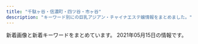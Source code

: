 ```yaml
---
title: "千駄ヶ谷・信濃町・四ツ谷・市ヶ谷"
description: "キーワード別にの巨乳アジアン・チャイナエステ嬢情報をまとめました。"
---
```


新着画像と新着キーワードをまとめています。
2021年05月15日の情報です。

<DmmAffiliateIns />
<KeywordTable
  shops={
    [
    {
        "keywords": {},
        "station": "\u56db\u8c37\u4e09\u4e01\u76ee\u99c52\u756a",
        "name": "\u767e\u5408",
        "img_links": [
            "http://lakulaku.info/images/staff/mari.jpg",
            "http://lakulaku.info/images/staff/rina.jpg",
            "http://lakulaku.info/img/s06.jpg",
            "http://lakulaku.info/images/staff/ai.jpg",
            "http://lakulaku.info/images/staff/5-3.jpg",
            "http://lakulaku.info/img/5-2.jpg",
            "http://lakulaku.info/images/staff/yumi.jpg",
            "http://lakulaku.info/images/staff/5-4.jpg",
            "http://lakulaku.info/images/newtit.png",
            "http://lakulaku.info/img/5-3.jpg",
            "http://lakulaku.info/images/titestaff.png",
            "http://lakulaku.info/images/staff/5-1.jpg",
            "http://lakulaku.info/images/mobile.png",
            "http://lakulaku.info/images/staff/s06.jpg",
            "http://lakulaku.info/images/staff/momo.jpg",
            "http://lakulaku.info/images/staff/nena.jpg",
            "http://lakulaku.info/swf/baner.jpg",
            "http://lakulaku.info/img/5-5.jpg",
            "http://lakulaku.info/images/staff/5-5.jpg",
            "http://lakulaku.info/images/staff/sizuka.jpg",
            "http://lakulaku.info/images/staff/ai-a.jpg",
            "http://lakulaku.info/img/5-1.jpg",
            "http://lakulaku.info/img/rina.jpg",
            "http://lakulaku.info/images/staff/5-2.jpg",
            "http://lakulaku.info/images/top.jpg",
            "http://lakulaku.info/img/5-4.jpg"
        ],
        "url": "http://lakulaku.info/"
    },
    {
        "url": "http://www.bara.relaxjp.info/",
        "keywords": {
            "86": 2,
            "87": 6,
            "C": 12,
            "D": 8
        },
        "img_links": [
            "http://www.bara.relaxjp.info/img/ttl_therapist_top.png",
            "http://www.bara.relaxjp.info/images/slider/1.jpg",
            "http://www.bara.relaxjp.info/files/002.jpg",
            "http://www.bara.relaxjp.info/img/btn_side_mobile.jpg",
            "http://www.bara.relaxjp.info/files/002-02.jpg",
            "http://www.bara.relaxjp.info/img/ttl_info.png",
            "http://www.bara.relaxjp.info/files/005-02.jpg",
            "http://www.bara.relaxjp.info/img/ttl_news.png",
            "http://www.bara.relaxjp.info/img/pickup.jpg",
            "http://www.bara.relaxjp.info/img/tel.png",
            "http://www.bara.relaxjp.info/files/001-02.jpg",
            "http://www.bara.relaxjp.info/images/slider/2.jpg",
            "http://www.bara.relaxjp.info/images/slider/3.jpg",
            "http://www.bara.relaxjp.info/files/001.jpg",
            "http://www.bara.relaxjp.info/files/005.jpg",
            "http://www.bara.relaxjp.info/files/003-02.jpg",
            "http://www.bara.relaxjp.info/img/goback.jpg",
            "http://www.bara.relaxjp.info/files/003.jpg"
        ],
        "station": "\u56db\u8c37\u4e09\u4e01\u76ee\u99c53\u756a\u53e3",
        "name": "\u8594\u8587"
    },
    {
        "url": "http://1819-kizuna.work/",
        "keywords": {
            "D": 5,
            "C": 12,
            "85": 4,
            "84": 2,
            "86": 2
        },
        "station": "\u56db\u8c37\u4e09\u4e01\u76ee\u99c53\u756a\u51fa\u53e3",
        "name": "1819\uff5e\u7d46",
        "img_links": [
            "http://1819-kizuna.work/i/img/s3.jpg",
            "http://1819-kizuna.work/i/img/r3.jpg",
            "http://1819-kizuna.work/img/1F431.png",
            "http://1819-kizuna.work/img/1F339.png",
            "http://1819-kizuna.work/i/img/st31.jpg",
            "http://1819-kizuna.work/img/st24.jpg",
            "http://1819-kizuna.work/i/img/st25.jpg",
            "http://1819-kizuna.work/img/1F33C.png",
            "http://1819-kizuna.work/img/1F351.png",
            "http://1819-kizuna.work/img/s30.jpg",
            "http://1819-kizuna.work/img/bottom.jpg",
            "http://1819-kizuna.work/img/st31.jpg",
            "http://1819-kizuna.work/i/img/st024.jpg",
            "http://1819-kizuna.work/img/s24.jpg",
            "http://1819-kizuna.work/img/st030.jpg",
            "http://1819-kizuna.work/img/st25.jpg",
            "http://1819-kizuna.work/img/1F353.png",
            "http://1819-kizuna.work/img/jk.jpg",
            "http://1819-kizuna.work/img/st23.jpg",
            "http://1819-kizuna.work/i/img/st23.jpg",
            "http://1819-kizuna.work/img/s23.jpg",
            "http://1819-kizuna.work/i/img/st30.jpg",
            "http://1819-kizuna.work/img/mo.png",
            "http://1819-kizuna.work/i/img/s6.jpg",
            "http://1819-kizuna.work/i/img/s4.jpg",
            "http://1819-kizuna.work/i/img/r4.jpg",
            "http://1819-kizuna.work/img/skr.png",
            "http://1819-kizuna.work/img/s25.jpg",
            "http://1819-kizuna.work/img/st30.jpg",
            "http://1819-kizuna.work/i/img/st031.jpg",
            "http://1819-kizuna.work/img/s31.jpg",
            "http://1819-kizuna.work/i/img/s2.jpg",
            "http://1819-kizuna.work/img/st023.jpg",
            "http://1819-kizuna.work/img/1F60A.png",
            "http://1819-kizuna.work/i/img/st030.jpg",
            "http://1819-kizuna.work/i/img/st24.jpg",
            "http://1819-kizuna.work/img/st024.jpg",
            "http://1819-kizuna.work/i/img/skr.png",
            "http://1819-kizuna.work/i/img/r1.jpg",
            "http://1819-kizuna.work/img/botton.jpg",
            "http://1819-kizuna.work/img/fla.jpg",
            "http://1819-kizuna.work/i/img/s1.jpg",
            "http://1819-kizuna.work/i/img/s5.jpg",
            "http://1819-kizuna.work/i/img/st023.jpg",
            "http://1819-kizuna.work/i/img/jk.jpg",
            "http://1819-kizuna.work/img/st031.jpg",
            "http://1819-kizuna.work/i/img/r2.jpg"
        ]
    },
    {
        "url": "http://e-rosa.net/",
        "keywords": {},
        "img_links": [
            "http://e-rosa.net/images/sejutu1.jpg",
            "http://e-rosa.net/images/nei_03.png",
            "http://e-rosa.net/images/006.jpg",
            "http://e-rosa.net/images/te3.jpg",
            "http://e-rosa.net/images/pagetop.png",
            "http://e-rosa.net/images/sejutu5.jpg",
            "http://e-rosa.net/images/sejutu2.jpg",
            "http://e-rosa.net/images/girl_01.png",
            "http://e-rosa.net/images/004.jpg",
            "http://e-rosa.net/images/aya2.jpg",
            "http://e-rosa.net/images/news_bottom.jpg",
            "http://e-rosa.net/images/001.jpg",
            "http://e-rosa.net/images/girlx_top.png",
            "http://e-rosa.net/images/ddd.jpg",
            "http://e-rosa.net/images/yuyi.jpg",
            "http://e-rosa.net/images/rina0.jpg",
            "http://e-rosa.net/images/rimi.jpg",
            "http://e-rosa.net/images/aya1.jpg",
            "http://e-rosa.net/images/002.jpg",
            "http://e-rosa.net/images/tite-link.png",
            "http://e-rosa.net/images/meyi1.jpg",
            "http://e-rosa.net/images/mimi.jpg",
            "http://e-rosa.net/images/yuri.jpg",
            "http://e-rosa.net/images/mio.jpg",
            "http://e-rosa.net/images/yuna.jpg",
            "http://e-rosa.net/images/risa.jpg",
            "http://e-rosa.net/images/meyi2.jpg",
            "http://e-rosa.net/images/right_bottom.png",
            "http://e-rosa.net/images/g13.jpg",
            "http://e-rosa.net/images/ha.jpg",
            "http://e-rosa.net/images/haruka.jpg",
            "http://e-rosa.net/images/005.jpg",
            "http://e-rosa.net/images/g1.jpg",
            "http://e-rosa.net/images/003.jpg",
            "http://e-rosa.net/images/noimage.jpg",
            "http://e-rosa.net/images/right_top.png",
            "http://e-rosa.net/images/grande.jpg",
            "http://e-rosa.net/images/girl_03.png",
            "http://e-rosa.net/images/sejutu6.jpg",
            "http://e-rosa.net/images/news_top.jpg",
            "http://e-rosa.net/images/009.jpg",
            "http://e-rosa.net/images/rina1.jpg",
            "http://e-rosa.net/images/misa1.jpg",
            "http://e-rosa.net/images/nei_01.png",
            "http://e-rosa.net/images/rina2.jpg",
            "http://e-rosa.net/images/tite-magazine.png",
            "http://e-rosa.net/images/ayaka.jpg",
            "http://e-rosa.net/images/tite-staff.png",
            "http://e-rosa.net/images/k1.jpg",
            "http://e-rosa.net/images/girl_top.png",
            "http://e-rosa.net/images/access3.jpg",
            "http://e-rosa.net/images/te2.jpg",
            "http://e-rosa.net/images/te1.jpg",
            "http://e-rosa.net/images/gg1.png",
            "http://e-rosa.net/images/yuyu.jpg"
        ],
        "station": "\u56db\u8c37\u4e09\u4e01\u76ee\u99c52\u756a",
        "name": "ROSA"
    },
    {
        "keywords": {
            "C": 17,
            "87": 4,
            "95": 2,
            "84": 2,
            "88": 2,
            "D": 6,
            "86": 4,
            "85": 4
        },
        "url": "http://l-rlx.com/",
        "img_links": [
            "http://l-rlx.com/s/image/nav_sys.png",
            "http://l-rlx.com/s/images/okubokomachi.jpg",
            "http://l-rlx.com/images/index_12.jpg",
            "http://l-rlx.com/images/info.jpg",
            "http://l-rlx.com/s/uploads/08.jpg",
            "http://l-rlx.com/images/index_04.jpg",
            "http://l-rlx.com/images/03.jpg",
            "http://l-rlx.com/s/image/nav_hotel.png",
            "http://l-rlx.com/girl/00.jpg",
            "http://l-rlx.com/girl/02.jpg",
            "http://l-rlx.com/images/index_01.jpg",
            "http://l-rlx.com/images/index_17.jpg",
            "http://l-rlx.com/images/index_06.jpg",
            "http://l-rlx.com/images/rec_09.jpg",
            "http://l-rlx.com/s/uploads/09.jpg",
            "http://l-rlx.com/s/image/nav_top.png",
            "http://l-rlx.com/s/images/tel.png",
            "http://l-rlx.com/girl/03.jpg",
            "http://l-rlx.com/images/02.jpg",
            "http://l-rlx.com/s/images/slider/next.png",
            "http://l-rlx.com/images/info_09.jpg",
            "http://l-rlx.com/girl/01.jpg",
            "http://l-rlx.com/s/uploads/02.jpg",
            "http://l-rlx.com/s/images/slider/3.jpg",
            "http://l-rlx.com/images/index_07.jpg",
            "http://l-rlx.com/s/images/iphone.png",
            "http://l-rlx.com/s/images/service_07.png",
            "http://l-rlx.com/s/images/t4.jpg",
            "http://l-rlx.com/s/images/pc.png",
            "http://l-rlx.com/s/images/t2.jpg",
            "http://l-rlx.com/s/images/t3.jpg",
            "http://l-rlx.com/images/index_03.jpg",
            "http://l-rlx.com/images/index_16.jpg",
            "http://l-rlx.com/images/index_21.jpg",
            "http://l-rlx.com/s/uploads/03.jpg",
            "http://l-rlx.com/images/sub_09.jpg",
            "http://l-rlx.com/girl/08.jpg",
            "http://l-rlx.com/images/index_14.jpg",
            "http://l-rlx.com/s/image/nav_topics.png",
            "http://l-rlx.com/images/staff_09.jpg",
            "http://l-rlx.com/images/index_02.jpg",
            "http://l-rlx.com/s/image/nav_manga.png",
            "http://l-rlx.com/girl/09.jpg",
            "http://l-rlx.com/s/images/slider/prev.png",
            "http://l-rlx.com/s/uploads/04.jpg",
            "http://l-rlx.com/s/images/top_2.jpg",
            "http://l-rlx.com/s/uploads/07.jpg",
            "http://l-rlx.com/s/uploads/010.jpg",
            "http://l-rlx.com/s/uploads/06.jpg",
            "http://l-rlx.com/images/01.jpg",
            "http://l-rlx.com/images/rec.jpg",
            "http://l-rlx.com/s/images/service_03.png",
            "http://l-rlx.com/girl/04.jpg",
            "http://l-rlx.com/s/images/slider/2.jpg",
            "http://l-rlx.com/s/uploads/01.jpg",
            "http://l-rlx.com/images/index_05.jpg",
            "http://l-rlx.com/s/images/t1.jpg",
            "http://l-rlx.com/s/image/nav_cast.png",
            "http://l-rlx.com/girl/05.jpg",
            "http://l-rlx.com/s/uploads/05.jpg",
            "http://l-rlx.com/images/index_20.jpg",
            "http://l-rlx.com/s/images/service_01.png",
            "http://l-rlx.com/s/images/slider/1.jpg"
        ],
        "station": "\u56db\u8c37\u4e09\u4e01\u76ee\u99c52\u756a\u53e3",
        "name": "\u30aa\u30fc\u30ed\u30e9"
    },
    {
        "station": "\u56db\u30c4\u8c37\u99c52\u756a\u53e3",
        "keywords": {
            "E": 3,
            "D": 15,
            "C": 24,
            "\u30bb\u30af\u30b7\u30fc": 2
        },
        "url": "https://juno-esthe.tokyo/",
        "name": "\u30c6\u30a3\u30e9\u30df\u30b9",
        "img_links": [
            "https://juno-esthe.tokyo/wp-content/themes/este/img/call.png",
            "https://juno-esthe.tokyo/wp-content/themes/este/img/2.jpg",
            "https://juno-esthe.tokyo/wp-content/themes/este/img/tel_header.png",
            "https://juno-esthe.tokyo/wp-content/themes/este/img/top-img03.png",
            "https://juno-esthe.tokyo/wp-content/uploads/2021/02/12345678tiramisu.jpg",
            "https://juno-esthe.tokyo/wp-content/uploads/2021/03/4567tiramisu.jpg",
            "https://juno-esthe.tokyo/wp-content/uploads/2021/02/8estrdyfugi.jpg",
            "https://juno-esthe.tokyo/wp-content/uploads/2021/04/87612tiramisu.jpg",
            "https://juno-esthe.tokyo/wp-content/themes/este/img/tel_footer.png",
            "https://juno-esthe.tokyo/wp-content/uploads/2021/04/8971tiramisu.jpg",
            "https://juno-esthe.tokyo/wp-content/uploads/2021/03/31tiramisu.jpg",
            "https://juno-esthe.tokyo/wp-content/uploads/2021/02/3121tiramisu.jpg",
            "https://juno-esthe.tokyo/wp-content/uploads/2021/02/3456utiramisu.jpg",
            "https://juno-esthe.tokyo/wp-content/themes/este/img/1.jpg",
            "https://juno-esthe.tokyo/wp-content/uploads/2021/04/89762517tiramisu.jpg",
            "https://juno-esthe.tokyo/wp-content/themes/este/img/top-img02.png",
            "https://juno-esthe.tokyo/wp-content/themes/este/img/top-img05.png",
            "https://juno-esthe.tokyo/wp-content/uploads/2021/02/90876satiramisu.jpg",
            "https://juno-esthe.tokyo/wp-content/uploads/2021/02/78621tiramisu.jpg",
            "https://juno-esthe.tokyo/wp-content/themes/este/img/3.jpg",
            "https://juno-esthe.tokyo/wp-content/uploads/2021/02/1tiramisu-1.jpg",
            "https://juno-esthe.tokyo/wp-content/themes/este/img/top-img01.png",
            "https://juno-esthe.tokyo/wp-content/uploads/2021/02/567tiramisu.jpg",
            "https://juno-esthe.tokyo/wp-content/themes/este/img/4.jpg",
            "https://juno-esthe.tokyo/wp-content/uploads/2021/03/1tiramisu.jpg",
            "https://juno-esthe.tokyo/wp-content/themes/este/img/top-img04.png"
        ]
    },
    {
        "keywords": {
            "C": 14
        },
        "station": "JR\u56db\u30c4\u8c37\u99c5\u8d64\u5742\u53e3",
        "url": "http://e-yotsuya.net/",
        "name": "\u30b9\u30de\u30a4\u30eb",
        "img_links": [
            "http://e-yotsuya.net/images/top2.png",
            "http://e-yotsuya.net/images/g8.jpg",
            "http://e-yotsuya.net/images/g4.jpg",
            "http://e-yotsuya.net/images/g6.jpg",
            "http://e-yotsuya.net/images/g7.jpg",
            "http://e-yotsuya.net/images/news-tit.png",
            "http://e-yotsuya.net/images/g3.jpg",
            "http://e-yotsuya.net/images/baner2.jpg",
            "http://e-yotsuya.net/images/news-tit1.jpg",
            "http://e-yotsuya.net/images/tite-staff.jpg",
            "http://e-yotsuya.net/images/g5.jpg",
            "http://e-yotsuya.net/images/g9.jpg",
            "http://e-yotsuya.net/images/g2.jpg",
            "http://e-yotsuya.net/images/top.jpg",
            "http://e-yotsuya.net/images/tite-staff1.jpg",
            "http://e-yotsuya.net/images/baner.jpg",
            "http://e-yotsuya.net/images/g1.jpg",
            "http://e-yotsuya.net/images/room.jpg",
            "http://e-yotsuya.net/images/mobile.png"
        ]
    },
    {
        "name": "\u5149\u540d",
        "url": "http://aqua.jpn.cm/",
        "keywords": {
            "87": 18,
            "83": 18,
            "82": 18,
            "D": 252,
            "84": 18,
            "86": 126,
            "85": 108,
            "C": 54
        },
        "station": "\u56db\u8c37\u4e09\u4e01\u76ee\u99c52\u756a\u51fa\u53e3",
        "img_links": [
            "http://aqua.jpn.cm/images/s_news.jpg",
            "http://aqua.jpn.cm/images/room1.jpg",
            "http://aqua.jpn.cm/photos/sites/16/2021/03/2021031006535594.jpg",
            "http://aqua.jpn.cm/images/1.jpg",
            "http://aqua.jpn.cm/photos/sites/16/2020/10/2020100508293240.jpg",
            "http://aqua.jpn.cm/images/top.png",
            "http://aqua.jpn.cm/photos/sites/16/2018/05/2018052105590585.jpg",
            "http://aqua.jpn.cm/photos/sites/16/2021/03/2021032308500056.jpg",
            "http://aqua.jpn.cm/images/mobile.jpg",
            "http://aqua.jpn.cm/photos/sites/16/2020/10/2020100906522289.jpg",
            "http://aqua.jpn.cm/images/2.jpg",
            "http://aqua.jpn.cm/images/s_staff.png",
            "http://aqua.jpn.cm/photos/sites/16/2020/04/2020040301184076.jpg",
            "http://aqua.jpn.cm/photos/sites/16/2018/01/2018011007032034.jpg",
            "http://aqua.jpn.cm/images/room2.jpg",
            "http://aqua.jpn.cm/photos/sites/16/2018/01/2018011007031662.jpg",
            "http://aqua.jpn.cm/photos/sites/16/2021/01/2021011401054262.jpg",
            "http://aqua.jpn.cm/photos/sites/16/2021/03/2021030106235633.jpg",
            "http://aqua.jpn.cm/photos/sites/16/2020/09/2020091507031094.jpg",
            "http://aqua.jpn.cm/images/room5.jpg",
            "http://aqua.jpn.cm/photos/sites/16/2019/02/2019020108033676.jpg",
            "http://aqua.jpn.cm/images/room3.jpg",
            "http://aqua.jpn.cm/photos/sites/16/2018/01/2018013112184869.jpg",
            "http://aqua.jpn.cm/photos/sites/16/2020/12/2020120208263886.jpg",
            "http://aqua.jpn.cm/images/line.jpg",
            "http://aqua.jpn.cm/images/s_pick.png",
            "http://aqua.jpn.cm/photos/sites/16/2018/01/2018011007031899.jpg",
            "http://aqua.jpn.cm/photos/sites/16/2019/03/2019031107062221.jpg",
            "http://aqua.jpn.cm/images/room4.jpg",
            "http://aqua.jpn.cm/photos/sites/16/2021/03/2021032308500758.jpg",
            "http://aqua.jpn.cm/photos/sites/16/2020/03/2020030507254950.jpg",
            "http://aqua.jpn.cm/images/3.jpg"
        ]
    },
    {
        "name": "Moon",
        "keywords": {
            "86": 3,
            "D": 4,
            "85": 1
        },
        "url": "http://xn--vckg5a9gug.in.net/",
        "img_links": [
            "http://xn--vckg5a9gug.in.net/images/cg02.jpg",
            "http://xn--vckg5a9gug.in.net/images/tit5.jpg",
            "http://xn--vckg5a9gug.in.net/images/cg04.jpg",
            "http://xn--vckg5a9gug.in.net/images/cg03.jpg",
            "http://xn--vckg5a9gug.in.net/images/tit4.jpg",
            "http://xn--vckg5a9gug.in.net/images/tit1.jpg",
            "http://xn--vckg5a9gug.in.net/images/tit2.jpg",
            "http://xn--vckg5a9gug.in.net/images/sys.jpg",
            "http://xn--vckg5a9gug.in.net/images/fla.jpg",
            "http://xn--vckg5a9gug.in.net/images/fbt.jpg",
            "http://xn--vckg5a9gug.in.net/images/fbf.jpg",
            "http://xn--vckg5a9gug.in.net/images/top.jpg",
            "http://xn--vckg5a9gug.in.net/images/cg01.jpg",
            "http://xn--vckg5a9gug.in.net/images/no.png",
            "http://xn--vckg5a9gug.in.net/link/menlog.jpg",
            "http://xn--vckg5a9gug.in.net/images/tit3.jpg"
        ],
        "station": "\u9eb9\u753a\u99c51\u756a\u51fa\u53e3"
    },
    {
        "station": "\u56db\u8c37\u4e09\u4e01\u76ee\u99c52\u756a",
        "name": "\u305f\u3093\u307d\u307d",
        "keywords": {
            "D": 44,
            "F": 4,
            "86": 12,
            "84": 4,
            "85": 28,
            "E": 4,
            "87": 8,
            "C": 22
        },
        "url": "https://tanpopo.tyo.cm/",
        "img_links": [
            "https://tanpopo.tyo.cm/photos/sites/43/2021/03/2021032601572927.jpg",
            "https://tanpopo.tyo.cm/photos/sites/43/2021/04/2021041102041585.jpg",
            "https://tanpopo.tyo.cm/images/mainimg.jpg",
            "https://tanpopo.tyo.cm/photos/sites/43/2021/05/2021050603423148.jpg",
            "https://tanpopo.tyo.cm/photos/sites/43/2021/03/2021031408034299.jpg",
            "https://tanpopo.tyo.cm/photos/sites/43/2021/03/2021031408034196.jpg",
            "https://tanpopo.tyo.cm/photos/sites/43/2021/03/2021031408034074.jpg",
            "https://tanpopo.tyo.cm/photos/sites/43/2021/05/2021050603413163.jpg",
            "https://tanpopo.tyo.cm/photos/sites/43/2021/04/2021041102041633.jpg",
            "https://tanpopo.tyo.cm/photos/sites/43/2021/04/2021042009410434.jpg",
            "https://tanpopo.tyo.cm/photos/sites/43/2021/03/2021032601573011.jpg",
            "https://tanpopo.tyo.cm/photos/sites/43/2021/04/2021042009410397.jpg",
            "https://tanpopo.tyo.cm/images/service1.jpg",
            "https://tanpopo.tyo.cm/images/sp_mainimg.jpg",
            "https://tanpopo.tyo.cm/images/service2.jpg",
            "https://tanpopo.tyo.cm/photos/sites/43/2021/03/202103260157281.jpg",
            "https://tanpopo.tyo.cm/photos/sites/43/2021/05/2021050603412641.jpg",
            "https://tanpopo.tyo.cm/photos/sites/43/2021/03/2021031408034382.jpg",
            "https://tanpopo.tyo.cm/images/pagetop.png",
            "https://tanpopo.tyo.cm/photos/sites/43/2021/04/2021041102041776.jpg",
            "https://tanpopo.tyo.cm/photos/sites/43/2021/04/2021042009410355.jpg",
            "https://tanpopo.tyo.cm/photos/sites/43/2021/04/2021041907342674.jpg",
            "https://tanpopo.tyo.cm/images/service4.jpg",
            "https://tanpopo.tyo.cm/images/service3.jpg",
            "https://tanpopo.tyo.cm/photos/sites/43/2021/04/2021042009410236.jpg",
            "https://tanpopo.tyo.cm/photos/sites/43/2021/03/2021032601572729.jpg",
            "https://tanpopo.tyo.cm/photos/sites/43/2021/04/2021041102041811.jpg",
            "https://tanpopo.tyo.cm/images/img_teaser.jpg",
            "https://tanpopo.tyo.cm/images/sp_img_teaser.jpg",
            "https://tanpopo.tyo.cm/photos/sites/43/2021/04/2021041907343346.jpg",
            "https://tanpopo.tyo.cm/photos/sites/43/2021/05/202105060342369.jpg"
        ]
    }
]
}
/>
<DmmAffiliateScript />

